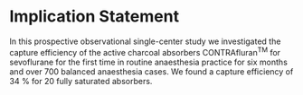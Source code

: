 # Implication Statement

In this prospective observational single-center study we investigated the
capture efficiency of the active charcoal absorbers CONTRAfluran^TM^
for sevoflurane for the first time in routine anaesthesia practice
for six months and over 700 balanced anaesthesia cases.
We found a capture efficiency of 34 % for 20 fully saturated absorbers.
